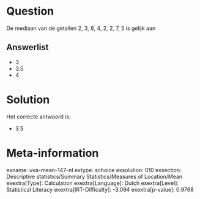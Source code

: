 Question
========

De mediaan van de getallen 2, 3, 8, 4, 2, 2, 7, 5 is gelijk aan


Answerlist
----------

* 3
* 3.5
* 4

Solution
========

Het correcte antwoord is: 

* 3.5

Meta-information
================
exname: uva-mean-147-nl
extype: schoice
exsolution: 010
exsection: Descriptive statistics/Summary Statistics/Measures of Location/Mean
exextra[Type]: Calculation
exextra[Language]: Dutch
exextra[Level]: Statistical Literacy
exextra[IRT-Difficulty]: -3.094
exextra[p-value]: 0.9768
